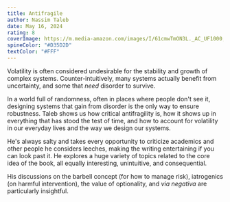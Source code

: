 ```yaml
---
title: Antifragile
author: Nassim Taleb
date: May 16, 2024
rating: 8
coverImage: https://m.media-amazon.com/images/I/61cmwTmON3L._AC_UF1000,1000_QL80_.jpg
spineColor: "#D35D2D"
textColor: "#FFF"
---
```


Volatility is often considered undesirable for the stability and growth of complex systems. Counter-intuitively, many systems actually benefit from uncertainty, and some that _need_ disorder to survive.

In a world full of randomness, often in places where people don't see it, designing systems that gain from disorder is the only way to ensure robustness. Taleb shows us how critical antifragility is, how it shows up in everything that has stood the test of time, and how to account for volatility in our everyday lives and the way we design our systems.

He's always salty and takes every opportunity to criticize academics and other people he considers leeches, making the writing entertaining if you can look past it. He explores a huge variety of topics related to the core idea of the book, all equally interesting, unintuitive, and consequential.

His discussions on the barbell concept (for how to manage risk), iatrogenics (on harmful intervention), the value of optionality, and _via negativa_ are particularly insightful.
